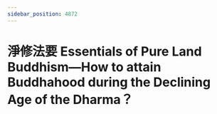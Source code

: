 ```yaml
---
sidebar_position: 4872
---
```



# 淨修法要 Essentials of Pure Land Buddhism—How to attain Buddhahood during the Declining Age of the Dharma？


<ReactPlayer controls='true' url='https://tw4.amtb.de/redirect/media/himp4/29/29-509/29-509-0007.mp4' />
